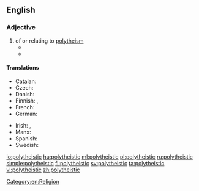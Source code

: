 {{also|poly-theistic|poly theistic}}
==English==

===Adjective===
{{en-adj}}

# of or relating to [[polytheism]]
#* {{quote-journal|year=1909|journal=The Quarterly Review|page=124|passage=The mystic is one to whom the unitive, pantheistic, or at least the panentheistic, aspects of the divinity are as congenial as the deistic, '''polytheistic''', and anthropomorphic aspects are to the institutional mind.}}
#* {{quote-book|author=Thomas Hardy|title=Jude the Obscure|passage=The horse stood still till he had finished the hymn, which Jude repeated under the sway of a '''polytheistic''' fancy that he would never have thought of humouring in broad daylight.|year=1895}}

====Translations====
{{trans-top|of or relating to polytheism}}
* Catalan: {{t+|ca|politeista}}
* Czech: {{t|cs|polyteistický}}
* Danish: {{t|da|polyteistisk}}
* Finnish: {{t+|fi|polyteistinen}}, {{t+|fi|monijumalainen}}
* French: {{t+|fr|polythéiste|m|f}}
* German: {{t+|de|polytheistisch}}
{{trans-mid}}
* Irish: {{t|ga|ildiach}}, {{t|ga|ildiachúil}}
* Manx: {{t|gv|yl-jeeagh}}
* Spanish: {{t+|es|politeísta}}
* Swedish: {{t+|sv|polyteistisk}}
{{trans-bottom}}

[[Category:en:Religion]]

[[io:polytheistic]]
[[hu:polytheistic]]
[[ml:polytheistic]]
[[pl:polytheistic]]
[[ru:polytheistic]]
[[simple:polytheistic]]
[[fi:polytheistic]]
[[sv:polytheistic]]
[[ta:polytheistic]]
[[vi:polytheistic]]
[[zh:polytheistic]]